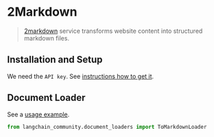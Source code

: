 # 2Markdown

> [2markdown](https://2markdown.com/) service transforms website content into structured markdown files.

## Installation and Setup

We need the `API key`. See [instructions how to get it](https://2markdown.com/login).

## Document Loader

See a [usage example](/docs/integrations/document_loaders/tomarkdown).

```python
from langchain_community.document_loaders import ToMarkdownLoader
```
